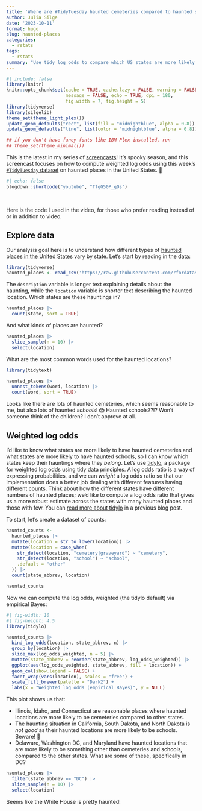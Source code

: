 ```yaml
---
title: 'Where are #TidyTuesday haunted cemeteries compared to haunted schools?'
author: Julia Silge
date: '2023-10-11'
format: hugo
slug: haunted-places
categories:
  - rstats
tags:
  - rstats
summary: "Use tidy log odds to compare which US states are more likely to have haunted cemeteries or haunted schools."
---
```


```r
#| include: false
library(knitr)
knitr::opts_chunk$set(cache = TRUE, cache.lazy = FALSE, warning = FALSE, 
                      message = FALSE, echo = TRUE, dpi = 180,
                      fig.width = 7, fig.height = 5)
library(tidyverse)
library(silgelib)
theme_set(theme_light_plex())
update_geom_defaults("rect", list(fill = "midnightblue", alpha = 0.8))
update_geom_defaults("line", list(color = "midnightblue", alpha = 0.8))

## if you don't have fancy fonts like IBM Plex installed, run
## theme_set(theme_minimal())
```

This is the latest in my series of [screencasts](https://www.youtube.com/juliasilge)! It's spooky season, and this screencast focuses on how to compute weighted log odds using this week's [`#TidyTuesday` dataset](https://github.com/rfordatascience/tidytuesday) on haunted places in the United States. 👻

```r
#| echo: false
blogdown::shortcode("youtube", "TfgG50P_gOs")
```

</br>

Here is the code I used in the video, for those who prefer reading instead of or in addition to video.

## Explore data

Our analysis goal here is to understand how different types of [haunted places in the United States](https://github.com/rfordatascience/tidytuesday/blob/master/data/2023/2023-10-10/readme.md) vary by state. Let's start by reading in the data:

```r
library(tidyverse)
haunted_places <- read_csv('https://raw.githubusercontent.com/rfordatascience/tidytuesday/master/data/2023/2023-10-10/haunted_places.csv')
```

The `description` variable is longer text explaining details about the haunting, while the `location` variable is shorter text describing the haunted location. Which states are these hauntings in?

```r
haunted_places |> 
  count(state, sort = TRUE)
```

And what kinds of places are haunted?

```r
haunted_places |> 
  slice_sample(n = 10) |> 
  select(location)
```

What are the most common words used for the haunted locations?

```r
library(tidytext)

haunted_places |> 
  unnest_tokens(word, location) |> 
  count(word, sort = TRUE)
```

Looks like there are lots of haunted cemeteries, which seems reasonable to me, but also lots of haunted _schools_! 😱 Haunted schools??!? Won't someone think of the children? I don't approve at all.

## Weighted log odds

I'd like to know what states are more likely to have haunted cemeteries and what states are more likely to have haunted schools, so I can know which states keep their hauntings where they _belong_. Let's use [tidylo](https://juliasilge.github.io/tidylo/), a package for weighted log odds using tidy data principles. A log odds ratio is a way of expressing probabilities, and we can _weight_ a log odds ratio so that our implementation does a better job dealing with different features having different counts. Think about how the different states have different numbers of haunted places; we'd like to compute a log odds ratio that gives us a more robust estimate across the states with many haunted places and those with few. You can [read more about tidylo](https://juliasilge.com/blog/tidylo-cran/) in a previous blog post.

To start, let's create a dataset of counts:

```r
haunted_counts <-
  haunted_places |> 
  mutate(location = str_to_lower(location)) |> 
  mutate(location = case_when(
    str_detect(location, "cemetery|graveyard") ~ "cemetery",
    str_detect(location, "school") ~ "school",
    .default = "other"
  )) |> 
  count(state_abbrev, location)

haunted_counts
```

Now we can compute the log odds, weighted (the tidylo default) via empirical Bayes:

```r
#| fig-width: 10
#| fig-height: 4.5
library(tidylo)

haunted_counts |> 
  bind_log_odds(location, state_abbrev, n) |> 
  group_by(location) |> 
  slice_max(log_odds_weighted, n = 5) |> 
  mutate(state_abbrev = reorder(state_abbrev, log_odds_weighted)) |> 
  ggplot(aes(log_odds_weighted, state_abbrev, fill = location)) +
  geom_col(show.legend = FALSE) +
  facet_wrap(vars(location), scales = "free") +
  scale_fill_brewer(palette = "Dark2") +
  labs(x = "Weighted log odds (empirical Bayes)", y = NULL)
```

This plot shows us that: 

- Illinois, Idaho, and Connecticut are reasonable places where haunted locations are more likely to be cemeteries compared to other states. 
- The haunting situation in California, South Dakota, and North Dakota is _not good_ as their haunted locations are more likely to be schools. Beware! 👻
- Delaware, Washington DC, and Maryland have haunted locations that are more likely to be something other than cemeteries and schools, compared to the other states. What are some of these, specifically in DC?

```r
haunted_places |> 
  filter(state_abbrev == "DC") |> 
  slice_sample(n = 10) |> 
  select(location)
```

Seems like the White House is pretty haunted!
